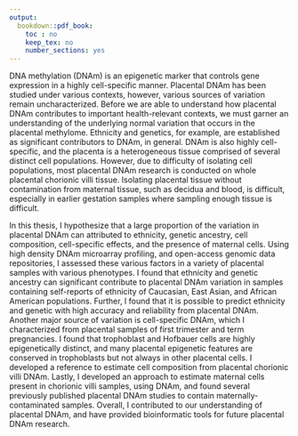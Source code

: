 ```yaml
---
output:
  bookdown::pdf_book:
    toc : no
    keep_tex: no
    number_sections: yes
---
```


<!-- Remember, It can't be longer than 350 words! Currently way over-->

DNA methylation (DNAm) is an epigenetic marker that controls gene expression in a highly cell-specific manner. Placental DNAm has been studied under various contexts, however, various sources of variation remain uncharacterized. Before we are able to understand how placental DNAm contributes to  important health-relevant contexts, we must garner an understanding of the underlying normal variation that occurs in the placental methylome. Ethnicity and genetics, for example, are established as significant contributors to DNAm, in general. DNAm is also highly cell-specific, and the placenta is a heterogeneous tissue comprised of several distinct cell populations. However, due to difficulty of isolating cell populations, most placental DNAm research is conducted on whole placental chorionic villi tissue. Isolating placental tissue without contamination from maternal tissue, such as decidua and blood, is difficult, especially in earlier gestation samples where sampling enough tissue is difficult.

In this thesis, I hypothesize that a large proportion of the variation in placental DNAm can attributed to ethnicity, genetic ancestry, cell composition, cell-specific effects, and the presence of maternal cells. Using high density DNAm microarray profiling, and open-access genomic data repositories, I assessed these various factors in a variety of placental samples with various phenotypes. I found that ethnicity and genetic ancestry can significant contribute to placental DNAm variation in samples containing self-reports of ethnicity of Caucasian, East Asian, and African American populations. Further, I found that it is possible to predict ethnicity and genetic  with high accuracy and reliability from placental DNAm. Another major source of variation is cell-specific DNAm, which I characterized from placental samples of first trimester and term pregnancies. I found that trophoblast and Hofbauer cells are highly epigenetically distinct, and many placental epigenetic features are conserved in trophoblasts but not always in other placental cells. I developed a reference to estimate cell composition from placental chorionic villi DNAm. Lastly, I developed an approach to estimate maternal cells present in chorionic villi samples, using DNAm, and found several previously published placental DNAm studies to contain maternally-contaminated samples. Overall, I contributed to our understanding of placental DNAm, and have provided bioinformatic tools for future placental DNAm research.